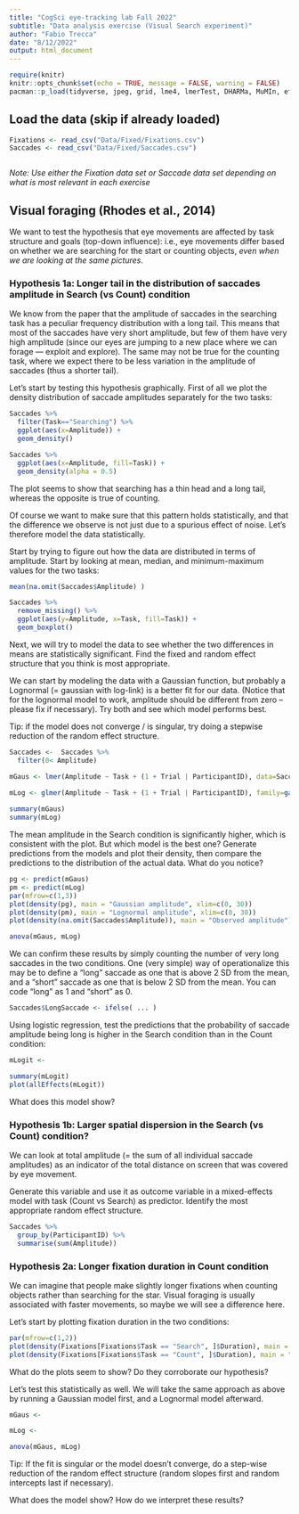 ```yaml
---
title: "CogSci eye-tracking lab Fall 2022"
subtitle: "Data analysis exercise (Visual Search experiment)"
author: "Fabio Trecca"
date: "8/12/2022"
output: html_document
---
```


```r
require(knitr)
knitr::opts_chunk$set(echo = TRUE, message = FALSE, warning = FALSE)
pacman::p_load(tidyverse, jpeg, grid, lme4, lmerTest, DHARMa, MuMIn, effects)
```

## Load the data (skip if already loaded)

```r
Fixations <- read_csv("Data/Fixed/Fixations.csv")
Saccades <- read_csv("Data/Fixed/Saccades.csv")
```

```r

```

*Note: Use either the Fixation data set or Saccade data set depending on what is most relevant in each exercise*

## Visual foraging (Rhodes et al., 2014)

We want to test the hypothesis that eye movements are affected by task structure and goals (top-down influence): i.e., eye movements differ based on whether we are searching for the start or counting objects, *even when we are looking at the same pictures*.

### Hypothesis 1a: Longer tail in the distribution of saccades amplitude in Search (vs Count) condition

We know from the paper that the amplitude of saccades in the searching task has a peculiar frequency distribution with a long tail. This means that most of the saccades have very short amplitude, but few of them have very high amplitude (since our eyes are jumping to a new place where we can forage — exploit and explore). The same may not be true for the counting task, where we expect there to be less variation in the amplitude of saccades (thus a shorter tail). 

Let's start by testing this hypothesis graphically. First of all we plot the density distribution of saccade amplitudes separately for the two tasks:

```r
Saccades %>% 
  filter(Task=="Searching") %>% 
  ggplot(aes(x=Amplitude)) +
  geom_density()

Saccades %>% 
  ggplot(aes(x=Amplitude, fill=Task)) +
  geom_density(alpha = 0.5)


```

The plot seems to show that searching has a thin head and a long tail, whereas the opposite is true of counting.

Of course we want to make sure that this pattern holds statistically, and that the difference we observe is not just due to a spurious effect of noise. Let's therefore model the data statistically.

Start by trying to figure out how the data are distributed in terms of amplitude. Start by looking at mean, median, and minimum-maximum values for the two tasks:

```r
mean(na.omit(Saccades$Amplitude) )

Saccades %>% 
  remove_missing() %>% 
  ggplot(aes(y=Amplitude, x=Task, fill=Task)) +
  geom_boxplot()
```

Next, we will try to model the data to see whether the two differences in means are statistically significant. Find the fixed and random effect structure that you think is most appropriate. 

We can start by modeling the data with a Gaussian function, but probably a Lognormal (= gaussian with log-link) is a better fit for our data. (Notice that for the lognormal model to work, amplitude should be different from zero -- please fix if necessary). Try both and see which model performs best.

Tip: if the model does not converge / is singular, try doing a stepwise reduction of the random effect structure.

```r
Saccades <-  Saccades %>% 
  filter(0< Amplitude)

mGaus <- lmer(Amplitude ~ Task + (1 + Trial | ParticipantID), data=Saccades)

mLog <- glmer(Amplitude ~ Task + (1 + Trial | ParticipantID), family=gaussian( link="log"), data=Saccades)
  
summary(mGaus)
summary(mLog)
```

The mean amplitude in the Search condition is significantly higher, which is consistent with the plot. But which model is the best one? Generate predictions from the models and plot their density, then compare the predictions to the distribution of the actual data. What do you notice?

```r
pg <- predict(mGaus)
pm <- predict(mLog)
par(mfrow=c(1,3))
plot(density(pg), main = "Gaussian amplitude", xlim=c(0, 30))
plot(density(pm), main = "Lognormal amplitude", xlim=c(0, 30))
plot(density(na.omit(Saccades$Amplitude)), main = "Observed amplitude")
```
```r
anova(mGaus, mLog)

```


We can confirm these results by simply counting the number of very long saccades in the two conditions. One (very simple) way of operationalize this may be to define a "long" saccade as one that is above 2 SD from the mean, and a "short" saccade as one that is below 2 SD from the mean. You can code "long" as 1 and "short" as 0.

```r
Saccades$LongSaccade <- ifelse( ... )
```

Using logistic regression, test the predictions that the probability of saccade amplitude being long is higher in the Search condition than in the Count condition:

```r
mLogit <-

summary(mLogit)
plot(allEffects(mLogit))
```

What does this model show?

### Hypothesis 1b: Larger spatial dispersion in the Search (vs Count) condition?

We can look at total amplitude (= the sum of all individual saccade amplitudes) as an indicator of the total distance on screen that was covered by eye movement.

Generate this variable and use it as outcome variable in a mixed-effects model with task (Count vs Search) as predictor. Identify the most appropriate random effect structure.

```r
Saccades %>% 
  group_by(ParticipantID) %>% 
  summarise(sum(Amplitude))

```

### Hypothesis 2a: Longer fixation duration in Count condition

We can imagine that people make slightly longer fixations when counting objects rather than searching for the star. Visual foraging is usually associated with faster movements, so maybe we will see a difference here.

Let's start by plotting fixation duration in the two conditions:

```r
par(mfrow=c(1,2))
plot(density(Fixations[Fixations$Task == "Search", ]$Duration), main = "Search", xlim = c(0, 1000))
plot(density(Fixations[Fixations$Task == "Count", ]$Duration), main = "Count", xlim = c(0, 1000))
```

What do the plots seem to show? Do they corroborate our hypothesis?

Let's test this statistically as well. We will take the same approach as above by running a Gaussian model first, and a Lognormal model afterward.

```r
mGaus <- 

mLog <- 

anova(mGaus, mLog)
```

Tip: If the fit is singular or the model doesn't converge, do a step-wise reduction of the random effect structure (random slopes first and random intercepts last if necessary).

What does the model show? How do we interpret these results?
